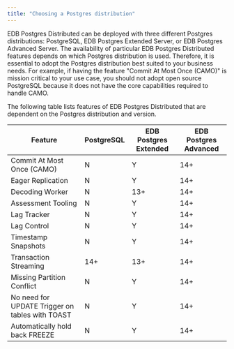 ```yaml
---
title: "Choosing a Postgres distribution"
---
```


EDB Postgres Distributed can be deployed with three different Postgres distributions: PostgreSQL, EDB Postgres Extended Server, or EDB Postgres Advanced Server.  The availability of particular EDB Postgres Distributed features depends on which Postgres distribution is used. Therefore, it is essential to adopt the Postgres distribution best suited to your business needs. For example, if having the feature "Commit At Most Once (CAMO)" is mission critical to your use case, you should not adopt open source PostgreSQL because it does not have the core capabilities required to handle CAMO.

The following table lists features of EDB Postgres Distributed that are dependent on the Postgres distribution and version.

| Feature                                         | PostgreSQL | EDB Postgres Extended | EDB Postgres Advanced |
| ----------------------------------------------- | ---------- | --------------------- | --------------------- |
| Commit At Most Once (CAMO)                      | N          | Y                     | 14+                   |
| Eager Replication                               | N          | Y                     | 14+                   |
| Decoding Worker                                 | N          | 13+                   | 14+                   |
| Assessment Tooling                              | N          | Y                     | 14+                   |
| Lag Tracker                                     | N          | Y                     | 14+                   |
| Lag Control                                     | N          | Y                     | 14+                   |
| Timestamp Snapshots                             | N          | Y                     | 14+                   |
| Transaction Streaming                           | 14+        | 13+                   | 14+                   |
| Missing Partition Conflict                      | N          | Y                     | 14+                   |
| No need for UPDATE Trigger on tables with TOAST | N          | Y                     | 14+                   |
| Automatically hold back FREEZE                  | N          | Y                     | 14+                   |
